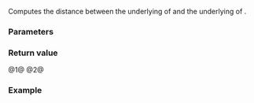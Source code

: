 {{title|operator-{{small|(ranges::enumerate_view::''sentinel'')}}}}
{{cpp/ranges/enumerate_view/navbar}}

{{dcl begin}}
{{dcl|num=1|since=c++23|
template&lt; bool OtherConst &gt;
    requires std::sized_sentinel_for&lt;
                 ranges::sentinel_t&lt;Base&gt;,
                 ranges::iterator_t&lt;/*maybe-const*/&lt;OtherConst, V&gt;&gt;&gt;
friend constexpr ranges::range_difference_t&lt;/*maybe-const*/&lt;OtherConst, V&gt;&gt;
    operator-( const /*iterator*/&lt;OtherConst&gt;&amp; x, const /*sentinel*/&amp; y );
}}
{{dcl|num=2|since=c++23|
template&lt; bool OtherConst &gt;
    requires std::sized_sentinel_for&lt;
                 ranges::sentinel_t&lt;Base&gt;,
                 ranges::iterator_t&lt;/*maybe-const*/&lt;OtherConst, V&gt;&gt;&gt;
friend constexpr ranges::range_difference_t&lt;/*maybe-const*/&lt;OtherConst, V&gt;&gt;
    operator-( const /*sentinel*/&amp; y, const /*iterator*/&lt;OtherConst&gt;&amp; x );
}}
{{dcl end}}

Computes the distance between the underlying {{lt|cpp/ranges/enumerate_view/iterator}} of {{c|x}} and the underlying {{rlp|/|sentinel}} of {{c|y}}.

{{cpp/hidden friend|{{tt|enumerate_view::''sentinel''}}|plural=yes|tmpl=yes}}

===Parameters===
{{par begin}}
{{par|x|an {{lt|cpp/ranges/enumerate_view/iterator}}}}
{{par|y|a {{rlp|/|sentinel}}}}
{{par end}}

===Return value===
@1@ {{c|x.base() - y.base()}}
@2@ {{c|y.base() - x.base()}}

===Example===
{{example}}

{{langlinks|de|es|ja|ru|zh}}